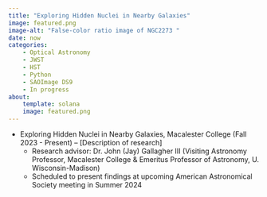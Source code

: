 ```yaml
---
title: "Exploring Hidden Nuclei in Nearby Galaxies"
image: featured.png
image-alt: "False-color ratio image of NGC2273 "
date: now
categories:
    - Optical Astronomy
    - JWST
    - HST
    - Python
    - SAOImage DS9
    - In progress
about: 
    template: solana
    image: featured.png
---
```

* Exploring Hidden Nuclei in Nearby Galaxies, Macalester College (Fall 2023 - Present) – [Description of research]
    + Research advisor: Dr. John (Jay) Gallagher III (Visiting Astronomy Professor, Macalester College & Emeritus Professor of Astronomy, U. Wisconsin-Madison)
    + Scheduled to present findings at upcoming American Astronomical Society meeting in Summer 2024

